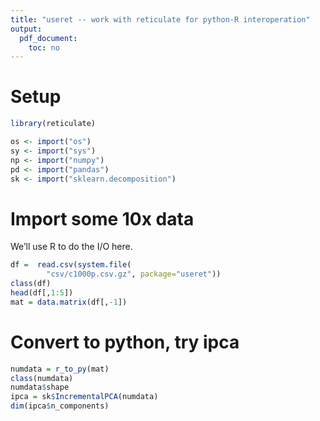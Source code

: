 ```yaml
---
title: "useret -- work with reticulate for python-R interoperation"
output: 
  pdf_document:
    toc: no
---
```


# Setup

```r
library(reticulate)

os <- import("os")
sy <- import("sys")
np <- import("numpy")
pd <- import("pandas")
sk <- import("sklearn.decomposition")
```

# Import some 10x data

We'll use R to do the I/O here.
```r
df =  read.csv(system.file(
        "csv/c1000p.csv.gz", package="useret"))
class(df)
head(df[,1:5])
mat = data.matrix(df[,-1])
```
# Convert to python, try ipca

```r
numdata = r_to_py(mat)
class(numdata)
numdata$shape
ipca = sk$IncrementalPCA(numdata)
dim(ipca$n_components)
```
